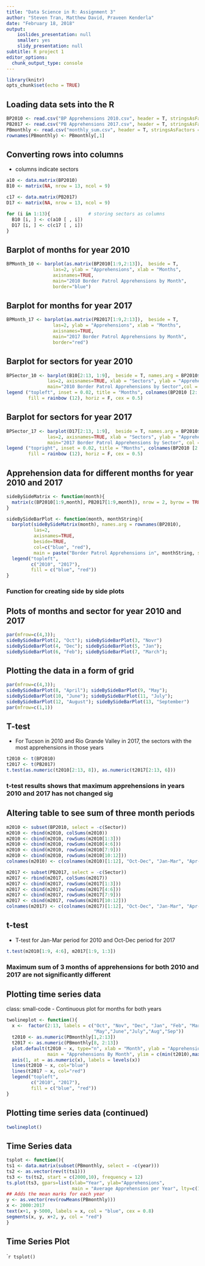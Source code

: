 ---
title: "Data Science in R: Assignment 3"
author: "Steven Tran, Matthew David, Praveen Kenderla"
date: "February 18, 2018"
output:
    ioslides_presentation: null
    smaller: yes
    slidy_presentation: null
subtitle: R project 1
editor_options: 
  chunk_output_type: console
---

```{r setup, include=FALSE}
library(knitr)
opts_chunk$set(echo = TRUE)
```

## Loading data sets into the R{.smaller}

```{r}
BP2010 <- read.csv("BP Apprehensions 2010.csv", header = T, stringsAsFactors = T)
PB2017 <- read.csv("PB Apprehensions 2017.csv", header = T, stringsAsFactors = T)
PBmonthly <- read.csv("monthly_sum.csv", header = T, stringsAsFactors = T)
rownames(PBmonthly) <- PBmonthly[,1]
```


## Converting rows into columns{.smaller} 
- columns indicate sectors
```{r}
a10 <- data.matrix(BP2010)
B10 <- matrix(NA, nrow = 13, ncol = 9)

c17 <- data.matrix(PB2017)
D17 <- matrix(NA, nrow = 13, ncol = 9)

for (i in 1:13){              # storing sectors as columns
  B10 [i, ] <- c(a10 [ , i])
  D17 [i, ] <- c(c17 [ , i])
}
```


## Barplot of months for year 2010{.smaller}

```{r fig.height = 4}
BPMonth_10 <- barplot(as.matrix(BP2010[1:9,2:13]),  beside = T,
                 las=2, ylab = "Apprehensions", xlab = "Months",
                 axisnames=TRUE,
                 main="2010 Border Patrol Apprehensions by Month",
                 border="blue")
```

## Barplot for months for year 2017{.smaller}

```{r fig.height = 4}
BPMonth_17 <- barplot(as.matrix(PB2017[1:9,2:13]),  beside = T,
                 las=2, ylab = "Apprehensions", xlab = "Months",
                 axisnames=TRUE,
                 main="2017 Border Patrol Apprehensions by Month",
                 border="red")
```

## Barplot for sectors for year 2010{.smaller}

``` {r fig.height = 4}
BPSector_10 <- barplot(B10[2:13, 1:9],  beside = T, names.arg = BP2010$Sector,
               las=2, axisnames=TRUE, xlab = "Sectors", ylab = "Apprehensions",
               main="2010 Border Patrol Apprehensions by Sector",col = rainbow (12))
legend ("topleft", inset = 0.02, title = "Months", colnames(BP2010 [2: 13]), 
        fill = rainbow (12), horiz = F, cex = 0.5)

```

## Barplot for sectors for year 2017{.smaller}

``` {r fig.height = 4}
BPSector_17 <- barplot(D17[2:13, 1:9],  beside = T, names.arg = BP2010$Sector,
               las=2, axisnames=TRUE, xlab = "Sectors", ylab = "Apprehensions",
               main="2017 Border Patrol Apprehensions by Sector", col = rainbow (12))
legend ("topright", inset = 0.02, title = "Months", colnames(BP2010 [2: 13]), 
        fill = rainbow (12), horiz = F, cex = 0.5)
```

## Apprehension data for different months for year 2010 and 2017 {.smaller}

```{r}
sideBySideMatrix <- function(month){
  matrix(c(BP2010[1:9,month], PB2017[1:9,month]), nrow = 2, byrow = TRUE)
}

sideBySideBarPlot <- function(month, monthString){
  barplot(sideBySideMatrix(month), names.arg = rownames(BP2010),
          las=2,
          axisnames=TRUE,
          beside=TRUE,
          col=c("blue", "red"),
          main = paste("Border Patrol Apprehensions in", monthString, sep=" "))
  legend("topleft", 
         c("2010", "2017"), 
         fill = c("blue", "red"))
}
```
### Function for creating side by side plots

## Plots of months and sector for year 2010 and 2017{.smaller}

``` {r fig.height = 8}
par(mfrow=c(4,3)); 
sideBySideBarPlot(2, "Oct"); sideBySideBarPlot(3, "Novr")
sideBySideBarPlot(4, "Dec"); sideBySideBarPlot(5, "Jan"); 
sideBySideBarPlot(6, "Feb"); sideBySideBarPlot(7, "March"); 
```

## Plotting the data in a form of grid {.smaller}

``` {r fig.height = 8}
par(mfrow=c(4,3));
sideBySideBarPlot(8, "April"); sideBySideBarPlot(9, "May"); 
sideBySideBarPlot(10, "June"); sideBySideBarPlot(11, "July"); 
sideBySideBarPlot(12, "August"); sideBySideBarPlot(13, "September")
par(mfrow=c(1,1))
```

## T-test{.smaller}

- For Tucson in 2010 and Rio Grande Valley in 2017, the sectors with the most apprehensions in those years

``` {r}
t2010 <- t(BP2010)
t2017 <- t(PB2017)
t.test(as.numeric(t2010[2:13, 8]), as.numeric(t2017[2:13, 6]))
```
### t-test results shows that maximum apprehensions in years 2010 and 2017 has not changed sig

## Altering table to see sum of three month periods{.smaller} 

``` {r}
m2010 <- subset(BP2010, select = -c(Sector))
m2010 <- rbind(m2010, colSums(m2010))
m2010 <- cbind(m2010, rowSums(m2010[1:3]))
m2010 <- cbind(m2010, rowSums(m2010[4:6]))
m2010 <- cbind(m2010, rowSums(m2010[7:9]))
m2010 <- cbind(m2010, rowSums(m2010[10:12]))
colnames(m2010) <- c(colnames(m2010)[1:12], "Oct-Dec", "Jan-Mar", "Apr-Jun", "Jul-Aug")

m2017 <- subset(PB2017, select = -c(Sector))
m2017 <- rbind(m2017, colSums(m2017))
m2017 <- cbind(m2017, rowSums(m2017[1:3]))
m2017 <- cbind(m2017, rowSums(m2017[4:6]))
m2017 <- cbind(m2017, rowSums(m2017[7:9]))
m2017 <- cbind(m2017, rowSums(m2017[10:12]))
colnames(m2017) <- c(colnames(m2017)[1:12], "Oct-Dec", "Jan-Mar", "Apr-Jun", "Jul-Aug") 
```

## t-test{.smaller}
- T-test for Jan-Mar period for 2010 and Oct-Dec period for 2017
``` {r}
t.test(m2010[1:9, 4:6], m2017[1:9, 1:3])
```
### Maximum sum of 3 months of apprehensions for both 2010 and 2017 are not significantly different

## Plotting time series data{.smaller}
class: small-code
- Continuous plot for months for both years

``` {r}
twolineplot <- function(){
  x <-  factor(2:13, labels = c("Oct", "Nov", "Dec", "Jan", "Feb", "Mar", "April",
                                "May","June","July","Aug","Sep"))
  t2010 <- as.numeric(PBmonthly[1,2:13])
  t2017 <- as.numeric(PBmonthly[8, 2:13])
  plot.default(t2010 ~ x, type="n", xlab = "Month", ylab = "Apprehensions", 
               main = "Apprehensions By Month", ylim = c(min(t2010),max(t2017)), xaxt = "n")
  axis(1, at = as.numeric(x), labels = levels(x))
  lines(t2010 ~ x, col="blue")
  lines(t2017 ~ x, col="red")
  legend("topleft", 
         c("2010", "2017"), 
         fill = c("blue", "red"))
}
```

## Plotting time series data (continued){.smaller}

```{r fig.height= 3.5, fig.width = 6}
twolineplot()
```

## Time Series data{.smaller}
``` {r}
tsplot <- function(){
ts1 <- data.matrix(subset(PBmonthly, select = -c(year)))
ts2 <- as.vector(rev(t(ts1)))
ts3 <- ts(ts2, start = c(2000,10), frequency = 12)
ts.plot(ts3, gpars=list(xlab="Year", ylab="Apprehensions", 
                        main = "Average Apprehension per Year", lty=c(1:3)))
## Adds the mean marks for each year
y <- as.vector(rev(rowMeans(PBmonthly)))
x <- 2000:2017
text(x+1, y-5000, labels = x, col = "blue", cex = 0.8)
segments(x, y, x+2, y, col = "red")
}
```
## Time Series Plot

```` {r fig.height = 5,fig.width = 8}
tsplot()
```

